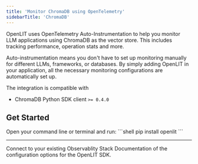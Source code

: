 ```yaml
---
title: 'Monitor ChromaDB using OpenTelemetry'
sidebarTitle: 'ChromaDB'
---
```



OpenLIT uses OpenTelemetry Auto-Instrumentation to help you monitor LLM applications using ChromaDB as the vector store. This includes tracking performance, operation stats and more.

Auto-instrumentation means you don't have to set up monitoring manually for different LLMs, frameworks, or databases. By simply adding OpenLIT in your application, all the necessary monitoring configurations are automatically set up.

The integration is compatible with  
- ChromaDB Python SDK client `>= 0.4.0` 

## Get Started 

<Steps>
  <Step title="Install OpenLIT">
    Open your command line or terminal and run:
    ```shell
    pip install openlit
    ```
  </Step>
  <IntegrationMethods />
</Steps>

---

<CardGroup cols={2}>
<Card title="Connections" href="/latest/sdk/destinations/intro" icon='link'>
Connect to your existing Observablity Stack
</Card>
<Card title="SDK configuration" href="/latest/sdk-configuration" icon='file-code'>
Documentation of the configuration options for the OpenLIT SDK.
</Card>
</CardGroup>